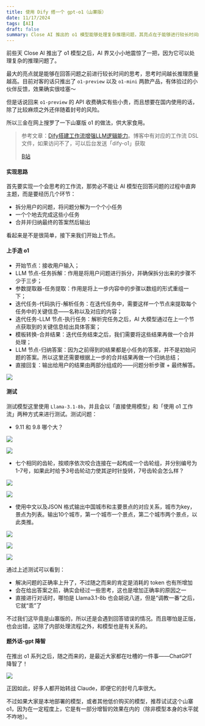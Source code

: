 ```yaml
---
title: 使用 Dify 搭一个 gpt-o1（山寨版）
date: 11/17/2024
tags: [AI]
draft: false
summary: Close AI 推出的 o1 模型能够处理复杂推理问题，其亮点在于能够进行较长时间的思考，提高推理质量。但 API 收费较高且国内使用风险较大。本文介绍了如何通过构建工作流实现类似功能，包括任务拆解、执行和答案归纳等步骤，并进行了测试，结果显示正确率提升，但也存在回答错误的情况。此外，文中还提到 ChatGPT 近期被吐槽“降智”，许多人转向 Claude。
---
```


前些天 Close AI 推出了 o1 模型之后，AI 界又小小地震惊了一把，因为它可以处理复杂的推理问题了。

最大的亮点就是能够在回答问题之前进行较长时间的思考，思考时间越长推理质量越高。目前对客的话只推出了 `o1-preview` 以及 `o1-mini` 两款产品，有体验过的小伙伴反馈，效果确实很哇塞～

但是话说回来 `o1-preview` 的 API 收费确实有些小贵，而且想要在国内使用的话，除了比较麻烦之外还伴随着封号的风险。

所以三金在网上搜罗了一下山寨版 o1 的做法，供大家食用。

> 参考文章：[Dify搭建工作流增强LLM逻辑能力](https://5km.studio/blog/dify-workflow-enhance-llm-capability)。博客中有对应的工作流 DSL 文件，如果访问不了，可以后台发送「dify-o1」获取
>
> [B站](https://www.bilibili.com/video/BV1XVtfejE31/?vd_source=fbe8ecd1547e7e909fd660f4a2b27cef)

#### 实现思路

首先要实现一个会思考的工作流，那势必不能让 AI 模型在回答问题的过程中直奔主题，而是要经历几个环节：

*   拆分用户的问题，将问题分解为一个个小任务
*   一个个地去完成这些小任务
*   合并并归纳最终的答案然后输出

看起来是不是很简单，接下来我们开始上节点。

#### 上手造 o1

*   开始节点：接收用户输入；
*   LLM 节点-任务拆解：作用是将用户问题进行拆分，并确保拆分出来的步骤不少于三步；
*   参数提取器-任务提取：作用是将上一步内容中的步骤以数组的形式重组一下；
*   迭代任务-代码执行-解析任务：在迭代任务中，需要这样一个节点来提取每个任务中的关键信息——名称以及对应的内容；
*   迭代任务-LLM 节点-执行任务：解析完任务之后，AI 大模型通过在上一个节点获取到的关键信息给出具体答案；
*   模板转换-合并结果：迭代任务结束之后，我们需要将这些结果再做一个合并处理；
*   LLM 节点-归纳答案：因为之前得到的结果都是小任务的答案，并不是初始问题的答案。所以这里还需要根据上一步的合并结果再做一个归纳总结；
*   直接回复：输出给用户的结果由两部分组成的——问题分析步骤 + 最终解答。

![](https://note.ihsxu.com/api/imgs/1731831824528.webp)

#### 测试

测试模型这里使用 `Llama-3.1-8b`，并且会以「直接使用模型」和「使用 o1 工作流」两种方式来进行测试。测试问题：

*   9.11 和 9.8 哪个大？

![](https://note.ihsxu.com/api/imgs/1731834300244.webp)

![](https://note.ihsxu.com/api/imgs/1731834540709.webp)

*   七个相同的齿轮，按顺序依次咬合连接在一起构成一个齿轮组，并分别编号为1-7号，如果此时给予3号齿轮动力使其逆时针旋转，7号齿轮会怎么样？

![](https://note.ihsxu.com/api/imgs/1731834589445.webp)

![](https://note.ihsxu.com/api/imgs/1731834621737.webp)

*   使用中文以及JSON 格式输出中国城市和主要景点的对应关系，城市为key，景点为列表。输出10个城市，第一个城市一个景点，第二个城市两个景点，以此类推。

![](https://note.ihsxu.com/api/imgs/1731834665299.webp)

![](https://note.ihsxu.com/api/imgs/1731834778476.webp)

![](https://note.ihsxu.com/api/imgs/1731834806256.webp)

通过上述测试可以看到：

*   解决问题的正确率上升了，不过随之而来的肯定是消耗的 token 也有所增加
*   会在给出答案之前，确实会经过一些思考，这也是增加正确率的原因之一
*   直接进行对话时，哪怕是 Llama3.1-8b 也会胡说八道，但是“调教一番”之后，它就“乖”了

不过我们这毕竟是山寨版的，所以还是会遇到回答错误的情况。而且哪怕是正版，也会出错，这除了内部处理流程之外，和模型也是有关系的。

#### 题外话-gpt 降智

在推出 o1 系列之后，随之而来的，是最近大家都在吐槽的一件事——ChatGPT 降智了！

![](https://note.ihsxu.com/api/imgs/1731766394228.webp)

正因如此，好多人都开始转战 Claude，即便它的封号几率很大。

不过如果大家是本地部署的模型，或者其他低价购买的模型，推荐试试这个山寨 o1，因为在一定程度上，它是有一部分增智的效果在内的（除非模型本身的水平就不咋地）。

